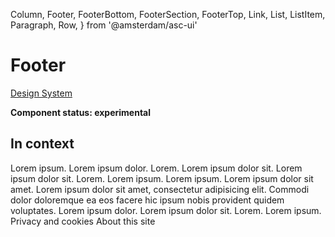   Column,
  Footer,
  FooterBottom,
  FooterSection,
  FooterTop,
  Link,
  List,
  ListItem,
  Paragraph,
  Row,
} from '@amsterdam/asc-ui'

<Meta title="UI/Footer" component={Footer} />

# Footer

[Design System](https://designsystem.amsterdam.nl/7awj1hc9f/p/83164c-footer)

**Component status: experimental**

## In context

<Preview>
  <Story name="In context">
    <Fragment>
      <Footer>
        <FooterTop>
          <Row>
            <Column
              wrap
              span={{ small: 1, medium: 2, big: 2, large: 4, xLarge: 4 }}
            >
              <FooterSection title="Some page links" hideAt="tabletM">
                <List>
                  <ListItem>
                    <Link darkBackground href="/" variant="with-chevron">
                      Lorem ipsum.
                    </Link>
                  </ListItem>
                  <ListItem>
                    <Link darkBackground href="/" variant="with-chevron">
                      Lorem ipsum dolor.
                    </Link>
                  </ListItem>
                  <ListItem>
                    <Link darkBackground href="/" variant="with-chevron">
                      Lorem.
                    </Link>
                  </ListItem>
                  <ListItem>
                    <Link darkBackground href="/" variant="with-chevron">
                      Lorem ipsum dolor sit.
                    </Link>
                  </ListItem>
                </List>
              </FooterSection>
            </Column>
            <Column
              wrap
              span={{ small: 1, medium: 2, big: 2, large: 4, xLarge: 4 }}
            >
              <FooterSection title="Some share links" hideAt="tabletM">
                <List>
                  <ListItem>
                    <Link darkBackground href="/" variant="with-chevron">
                      Lorem ipsum dolor sit.
                    </Link>
                  </ListItem>
                  <ListItem>
                    <Link darkBackground href="/" variant="with-chevron">
                      Lorem.
                    </Link>
                  </ListItem>
                  <ListItem>
                    <Link darkBackground href="/" variant="with-chevron">
                      Lorem ipsum.
                    </Link>
                  </ListItem>
                  <ListItem>
                    <Link darkBackground href="/" variant="with-chevron">
                      Lorem ipsum.
                    </Link>
                  </ListItem>
                  <ListItem>
                    <Link darkBackground href="/" variant="with-chevron">
                      Lorem ipsum dolor sit amet.
                    </Link>
                  </ListItem>
                </List>
              </FooterSection>
            </Column>
            <Column
              wrap
              span={{ small: 1, medium: 2, big: 2, large: 4, xLarge: 4 }}
            >
              <FooterSection title="Questions?" hideAt="tabletM">
                <Paragraph gutterBottom={8}>
                  Lorem ipsum dolor sit amet, consectetur adipisicing elit.
                  Commodi dolor doloremque ea eos facere hic ipsum nobis
                  provident quidem voluptates.
                </Paragraph>
                <List>
                  <ListItem>
                    <Link darkBackground href="/" variant="with-chevron">
                      Lorem ipsum dolor.
                    </Link>
                  </ListItem>
                  <ListItem>
                    <Link darkBackground href="/" variant="with-chevron">
                      Lorem ipsum dolor sit.
                    </Link>
                  </ListItem>
                  <ListItem>
                    <Link darkBackground href="/" variant="with-chevron">
                      Lorem.
                    </Link>
                  </ListItem>
                  <ListItem>
                    <Link darkBackground href="/" variant="with-chevron">
                      Lorem ipsum.
                    </Link>
                  </ListItem>
                </List>
              </FooterSection>
            </Column>
          </Row>
        </FooterTop>
        <FooterBottom>
          <Link href="/" inList>
            Privacy and cookies
          </Link>
          <Link href="/" inList>
            About this site
          </Link>
        </FooterBottom>
      </Footer>
    </Fragment>
  </Story>
</Preview>
